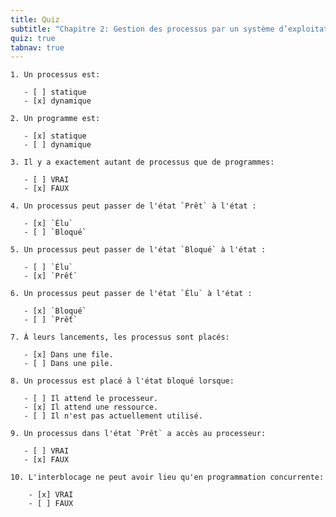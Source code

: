 ```yaml
---
title: Quiz
subtitle: "Chapitre 2: Gestion des processus par un système d’exploitation"
quiz: true
tabnav: true
---
```

```ed-pb
1. Un processus est:

   - [ ] statique
   - [x] dynamique

2. Un programme est:

   - [x] statique
   - [ ] dynamique
  
3. Il y a exactement autant de processus que de programmes:

   - [ ] VRAI
   - [x] FAUX

4. Un processus peut passer de l'état `Prêt` à l'état :

   - [x] `Élu`
   - [ ] `Bloqué`

5. Un processus peut passer de l'état `Bloqué` à l'état :

   - [ ] `Élu`
   - [x] `Prết`

6. Un processus peut passer de l'état `Élu` à l'état :

   - [x] `Bloqué`
   - [ ] `Prết`

7. À leurs lancements, les processus sont placés:

   - [x] Dans une file.
   - [ ] Dans une pile.

8. Un processus est placé à l'état bloqué lorsque:

   - [ ] Il attend le processeur.
   - [x] Il attend une ressource.
   - [ ] Il n'est pas actuellement utilisé.

9. Un processus dans l'état `Prêt` a accès au processeur:

   - [ ] VRAI
   - [x] FAUX

10. L'interblocage ne peut avoir lieu qu'en programmation concurrente:

    - [x] VRAI
    - [ ] FAUX


```